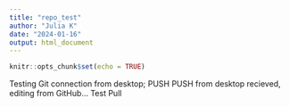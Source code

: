 ```yaml
---
title: "repo_test"
author: "Julia K"
date: "2024-01-16"
output: html_document
---
```


```r
knitr::opts_chunk$set(echo = TRUE)
```

Testing Git connection from desktop; PUSH
PUSH from desktop recieved, editing from GitHub... Test Pull
